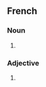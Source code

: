 {{also|Francophobes}}

==French==

===Noun===
{{head|fr|noun plural form|g=m-p|g2=f-p}}

# {{plural of|fr|francophobe}}

===Adjective===
{{head|fr|adjective form}}

# {{plural of|fr|francophobe}}